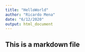 ```yaml
---
title: "HelloWorld"
author: "Ricardo Mena"
date: "6/12/2020"
output: html_document
---
```


## This is a markdown file